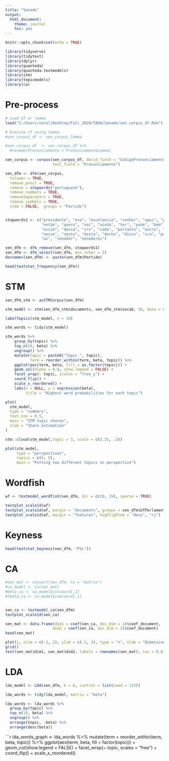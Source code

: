 ```yaml
---
title: "Senado"
output: 
  html_document: 
    theme: journal
    toc: yes
---
```


```r
knitr::opts_chunk$set(echo = TRUE)
```

```r
library(tidyverse)
library(tidytext)
library(dplyr)
library(quanteda)
library(quanteda.textmodels)
library(stm)
library(topicmodels)
library(ca)
```

# Pre-process

```r
# Load df or lemma
load("C:/Users/carol/Desktop/Fall_2020/TADA/Senado/sen_corpus_df.Rda") 

# Execute if using lemma
#sen_corpus_df <- sen_corpus_lemma 

#sen_corpus_df  <- sen_corpus_df %>% 
  #rename(Pronunciamento = PronunciamentoLemma)
```


```r
sen_corpus <- corpus(sen_corpus_df, docid_field = "CodigoPronunciamento", 
                     text_field = "Pronunciamento")
```


```r
sen_dfm <- dfm(sen_corpus,
  tolower = TRUE,
  remove_punct = TRUE,
  remove = stopwords("portuguese"),
  remove_numbers = TRUE,
  removeSeparators = TRUE,
  remove_symbols = TRUE,
  stem = FALSE,  groups = "Partido")


stopwords1 <- c("presidente", "exa", "excelencia", "senhor", "aqui", "porque", "ser",
                "então", "quero", "vai", "ainda", "ter", "pode", "bem", "obrigado",
                "assim", "dessa", "srs", "cada", "portanto", "outro", "toda", "além", 
                "nesse", "nesta", "desta", "deste", "disso", "sra", "pois", "nó", "sr",
                "aí", "senador", "senadores")

sen_dfm <- dfm_remove(sen_dfm, stopwords1)
sen_dfm <- dfm_select(sen_dfm, min_nchar = 2)
docnames(sen_dfm) <- paste(sen_dfm$Partido)
```


```r
head(textstat_frequency(sen_dfm))
```


# STM

```r
sen_dfm_stm <- asSTMCorpus(sen_dfm)

stm_model <- stm(sen_dfm_stm$documents, sen_dfm_stm$vocab, 10, data = sen_dfm_stm$data, seed = 123)
```

```r
labelTopics(stm_model, n = 10)
```
 
```r
stm_words <- tidy(stm_model)

stm_words %>%
    group_by(topic) %>%
    top_n(10, beta) %>%
    ungroup() %>%
    mutate(topic = paste0("Topic ", topic),
           term = reorder_within(term, beta, topic)) %>%
    ggplot(aes(term, beta, fill = as.factor(topic))) +
    geom_col(alpha = 0.8, show.legend = FALSE) +
    facet_wrap(~ topic, scales = "free_y") +
    coord_flip() +
    scale_x_reordered() +
    labs(x = NULL, y = expression(beta),
         title = "Highest word probabilities for each topic")
```
 
 
```r
plot(
  stm_model,
  type = "summary",
  text.cex = 0.5,
  main = "STM topic shares",
  xlab = "Share estimation"
)
```

```r
stm::cloud(stm_model,topic = 3, scale = c(2.25, .5))
```

```r
plot(stm_model,
     type = "perspectives",
     topics = c(4, 5),
     main = "Putting two different topics in perspective")
```


# Wordfish 

```r
wf <- textmodel_wordfish(sen_dfm, dir = c(20, 19), sparse = TRUE)
```

```r
textplot_scale1d(wf)
textplot_scale1d(wf, margin = "documents", groups = sen_dfm$UfParlamentarNaData)
textplot_scale1d(wf, margin = "features", highlighted = "deus", "rj")
```


# Keyness

```r
head(textstat_keyness(sen_dfm, "PSL"))
```



# CA

```r
#sen_mat <- convert(sen_dfm, to = "matrix")
#ca_model <- ca(sen_mat)
#beta_ca <- ca_model$colcoord[,1]
#theta_ca <- ca_model$rowcoord[,1]


sen_ca <- textmodel_ca(sen_dfm)
textplot_scale1d(sen_ca)
```

```r
sen_mat <- data.frame(dim1 = coef(sen_ca, doc_dim = 1)$coef_document, 
                     dim2 = coef(sen_ca, doc_dim = 2)$coef_document)
head(sen_mat)

plot(1, xlim = c(-2, 2), ylim = c(-2, 2), type = "n", xlab = "Dimension 1", ylab = "Dimension 2")
grid()
text(sen_mat$dim1, sen_mat$dim2, labels = rownames(sen_mat), cex = 0.8, col = rgb(0, 0, 0, 0.7))
```



# LDA

```r
lda_model <- LDA(sen_dfm, k = 6, control = list(seed = 123))
```


```r
lda_words <- tidy(lda_model, matrix = "beta")

lda_words <- lda_words %>%
  group_by(topic) %>%
  top_n(10, beta) %>%
  ungroup() %>%
  arrange(topic, -beta) %>% 
  arrange(desc(beta))
```


```r
lda_words_graph <- lda_words %>%
  mutate(term = reorder_within(term, beta, topic)) %>%
  ggplot(aes(term, beta, fill = factor(topic))) +
  geom_col(show.legend = FALSE) +
  facet_wrap(~ topic, scales = "free") +
  coord_flip() +
  scale_x_reordered()
